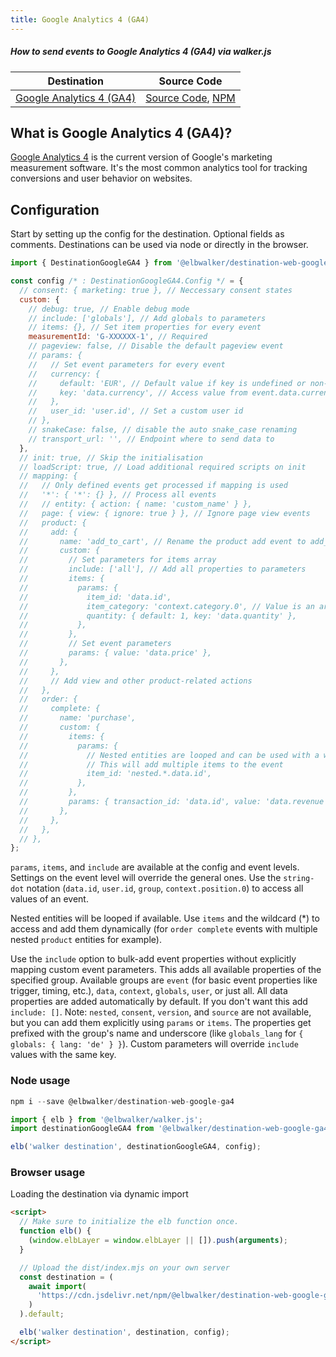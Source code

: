 ```yaml
---
title: Google Analytics 4 (GA4)
---
```


##### How to send events to Google Analytics 4 (GA4) via walker.js

| Destination                                                                                        | Source Code                                                                                                                                                         |
| -------------------------------------------------------------------------------------------------- | ------------------------------------------------------------------------------------------------------------------------------------------------------------------- |
| [Google Analytics 4 (GA4)](https://docs.elbwalker.com/destinations/details/google-analytics-4-ga4) | [Source Code](https://github.com/elbwalker/walker.js/tree/main/destinations/google-ga4), [NPM](https://www.npmjs.com/package/@elbwalker/destination-web-google-ga4) |

## What is Google Analytics 4 (GA4)?

[Google Analytics 4](https://marketingplatform.google.com/about/) is the current
version of Google's marketing measurement software. It's the most common
analytics tool for tracking conversions and user behavior on websites.

## Configuration

Start by setting up the config for the destination. Optional fields as comments.
Destinations can be used via node or directly in the browser.

```js
import { DestinationGoogleGA4 } from '@elbwalker/destination-web-google-ga4';

const config /* : DestinationGoogleGA4.Config */ = {
  // consent: { marketing: true }, // Neccessary consent states
  custom: {
    // debug: true, // Enable debug mode
    // include: ['globals'], // Add globals to parameters
    // items: {}, // Set item properties for every event
    measurementId: 'G-XXXXXX-1', // Required
    // pageview: false, // Disable the default pageview event
    // params: {
    //   // Set event parameters for every event
    //   currency: {
    //     default: 'EUR', // Default value if key is undefined or non-existent
    //     key: 'data.currency', // Access value from event.data.currency
    //   },
    //   user_id: 'user.id', // Set a custom user id
    // },
    // snakeCase: false, // disable the auto snake_case renaming
    // transport_url: '', // Endpoint where to send data to
  },
  // init: true, // Skip the initialisation
  // loadScript: true, // Load additional required scripts on init
  // mapping: {
  //   // Only defined events get processed if mapping is used
  //   '*': { '*': {} }, // Process all events
  //   // entity: { action: { name: 'custom_name' } },
  //   page: { view: { ignore: true } }, // Ignore page view events
  //   product: {
  //     add: {
  //       name: 'add_to_cart', // Rename the product add event to add_to_cart
  //       custom: {
  //         // Set parameters for items array
  //         include: ['all'], // Add all properties to parameters
  //         items: {
  //           params: {
  //             item_id: 'data.id',
  //             item_category: 'context.category.0', // Value is an array
  //             quantity: { default: 1, key: 'data.quantity' },
  //           },
  //         },
  //         // Set event parameters
  //         params: { value: 'data.price' },
  //       },
  //     },
  //     // Add view and other product-related actions
  //   },
  //   order: {
  //     complete: {
  //       name: 'purchase',
  //       custom: {
  //         items: {
  //           params: {
  //             // Nested entities are looped and can be used with a wildcard
  //             // This will add multiple items to the event
  //             item_id: 'nested.*.data.id',
  //           },
  //         },
  //         params: { transaction_id: 'data.id', value: 'data.revenue' },
  //       },
  //     },
  //   },
  // },
};
```

`params`, `items`, and `include` are available at the config and event levels.
Settings on the event level will override the general ones. Use the `string-dot`
notation (`data.id`, `user.id`, `group`, `context.position.0`) to access all
values of an event.

Nested entities will be looped if available. Use `items` and the wildcard (\*)
to access and add them dynamically (for `order complete` events with multiple
nested `product` entities for example).

Use the `include` option to bulk-add event properties without explicitly mapping
custom event parameters. This adds all available properties of the specified
group. Available groups are `event` (for basic event properties like trigger,
timing, etc.), `data`, `context`, `globals`, `user`, or just all. All data
properties are added automatically by default. If you don't want this add
`include: []`. Note: `nested`, `consent`, `version`, and `source` are not
available, but you can add them explicitly using `params` or `items`. The
properties get prefixed with the group's name and underscore (like
`globals_lang` for `{ globals: { lang: 'de' } }`). Custom parameters will
override `include` values with the same key.

### Node usage

```js
npm i --save @elbwalker/destination-web-google-ga4
```

```js
import { elb } from '@elbwalker/walker.js';
import destinationGoogleGA4 from '@elbwalker/destination-web-google-ga4';

elb('walker destination', destinationGoogleGA4, config);
```

### Browser usage

Loading the destination via dynamic import

```html
<script>
  // Make sure to initialize the elb function once.
  function elb() {
    (window.elbLayer = window.elbLayer || []).push(arguments);
  }

  // Upload the dist/index.mjs on your own server
  const destination = (
    await import(
      'https://cdn.jsdelivr.net/npm/@elbwalker/destination-web-google-ga4/dist/index.mjs'
    )
  ).default;

  elb('walker destination', destination, config);
</script>
```
